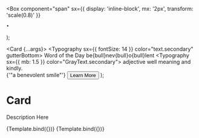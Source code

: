 
<Meta title="Material-UI/Surfaces/Card" component={Card} />

  <Box
    component="span"
    sx={{ display: 'inline-block', mx: '2px', transform: 'scale(0.8)' }}
  >
    •
  </Box>
);

  <Card {...args}>
    <CardContent>
      <Typography sx={{ fontSize: 14 }} color="text.secondary" gutterBottom>
        Word of the Day
      </Typography>
      <Typography variant="h5" component="div">
        be{bull}nev{bull}o{bull}lent
      </Typography>
      <Typography sx={{ mb: 1.5 }} color="GrayText.secondary">
        adjective
      </Typography>
      <Typography variant="body2">
        well meaning and kindly.
        <br />
        {'"a benevolent smile"'}
      </Typography>
    </CardContent>
    <CardActions>
      <Button size="small">Learn More</Button>
    </CardActions>
  </Card>
);

# Card

Description Here

<Canvas>
  <Story
    name="Basic"
    args={{
      raised: undefined,
      sx: undefined,
    }}
  >
    {Template.bind({})}
  </Story>
  <Story
    name="Outlined"
    args={{
      raised: undefined,
      sx: undefined,
      variant: 'outlined',
    }}
  >
    {Template.bind({})}
  </Story>
</Canvas>
